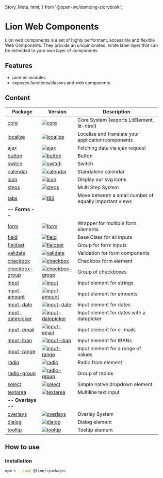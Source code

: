  Story,
  Meta,
  html,
} from '@open-wc/demoing-storybook';

<Meta title="Lion" />

# Lion Web Components

Lion web components is a set of highly performant, accessible and flexible Web Components.
They provide an unopinionated, white label layer that can be extended to your own layer of components.

## Features

- pure es modules
- exposes functions/classes and web components

## Content

| Package                                                                         | Version                                                                                                                              | Description                                            |
| ------------------------------------------------------------------------------- | ------------------------------------------------------------------------------------------------------------------------------------ | ------------------------------------------------------ |
| [core](?path=/docs/deep-dives-core--page)                                       | [![core](https://img.shields.io/npm/v/@lion/core.svg)](https://www.npmjs.com/package/@lion/core)                                     | Core System (exports LitElement, lit-html)             |
| [localize](?path=/docs/localize-system-localize--default-story)                 | [![localize](https://img.shields.io/npm/v/@lion/localize.svg)](https://www.npmjs.com/package/@lion/localize)                         | Localize and translate your application/components     |
| [ajax](?path=/docs/fetch-system-ajax--default-story)                            | [![ajax](https://img.shields.io/npm/v/@lion/ajax.svg)](https://www.npmjs.com/package/@lion/ajax)                                     | Fetching data via ajax request                         |
| [button](?path=/docs/button-system-button--default-story)                       | [![button](https://img.shields.io/npm/v/@lion/button.svg)](https://www.npmjs.com/package/@lion/button)                               | Button                                                 |
| [switch](?path=/docs/button-system-switch--default-off)                         | [![switch](https://img.shields.io/npm/v/@lion/switch.svg)](https://www.npmjs.com/package/@lion/switch)                               | Switch                                                 |
| [calendar](?path=/docs/visual-components-calendar--default-story)               | [![calendar](https://img.shields.io/npm/v/@lion/calendar.svg)](https://www.npmjs.com/package/@lion/calendar)                         | Standalone calendar                                    |
| [icon](?path=/docs/icon-system-icon--default-story)                             | [![icon](https://img.shields.io/npm/v/@lion/icon.svg)](https://www.npmjs.com/package/@lion/icon)                                     | Display our svg icons                                  |
| [steps](?path=/docs/visual-components-steps--default-story)                     | [![steps](https://img.shields.io/npm/v/@lion/steps.svg)](https://www.npmjs.com/package/@lion/steps)                                  | Multi Step System                                      |
| [tabs](?path=/docs/visual-components-tabs--default-story)                       | [![tBS](https://img.shields.io/npm/v/@lion/tabs.svg)](https://www.npmjs.com/package/@lion/tabs)                                      | Move between a small number of equally important views |
| **-- Forms --**                                                                 |                                                                                                                                      |                                                        |
| [form](?path=/docs/form-components-form--default-story)                         | [![form](https://img.shields.io/npm/v/@lion/form.svg)](https://www.npmjs.com/package/@lion/form)                                     | Wrapper for multiple form elements                     |
| [field]()                                                                       | [![field](https://img.shields.io/npm/v/@lion/field.svg)](https://www.npmjs.com/package/@lion/field)                                  | Base Class for all inputs                              |
| [fieldset](?path=/docs/form-components-fieldset--default-story)                 | [![fieldset](https://img.shields.io/npm/v/@lion/fieldset.svg)](https://www.npmjs.com/package/@lion/fieldset)                         | Group for form inputs                                  |
| [validate](?path=/docs/form-fundaments-validate-system--page)                   | [![validate](https://img.shields.io/npm/v/@lion/validate.svg)](https://www.npmjs.com/package/@lion/validate)                         | Validation for form components                         |
| [checkbox]()                                                                    | [![checkbox](https://img.shields.io/npm/v/@lion/checkbox.svg)](https://www.npmjs.com/package/@lion/checkbox)                         | Checkbox form element                                  |
| [checkbox-group](?path=/docs/form-components-checkbox-group--default-story)     | [![checkbox-group](https://img.shields.io/npm/v/@lion/checkbox-group.svg)](https://www.npmjs.com/package/@lion/checkbox-group)       | Group of checkboxes                                    |
| [input](?path=/docs/form-components-input--default-story)                       | [![input](https://img.shields.io/npm/v/@lion/input.svg)](https://www.npmjs.com/package/@lion/input)                                  | Input element for strings                              |
| [input-amount](?path=/docs/form-components-input-amount--default-story)         | [![input-amount](https://img.shields.io/npm/v/@lion/input-amount.svg)](https://www.npmjs.com/package/@lion/input-amount)             | Input element for amounts                              |
| [input-date](?path=/docs/form-components-input-date--default-story)             | [![input-date](https://img.shields.io/npm/v/@lion/input-date.svg)](https://www.npmjs.com/package/@lion/input-date)                   | Input element for dates                                |
| [input-datepicker](?path=/docs/form-components-input-datepicker--default-story) | [![input-datepicker](https://img.shields.io/npm/v/@lion/input-datepicker.svg)](https://www.npmjs.com/package/@lion/input-datepicker) | Input element for dates with a datepicker              |
| [input-email](?path=/docs/form-components-input-email--default-story)           | [![input-email](https://img.shields.io/npm/v/@lion/input-email.svg)](https://www.npmjs.com/package/@lion/input-email)                | Input element for e-mails                              |
| [input-iban](?path=/docs/form-components-input-iban--default-story)             | [![input-iban](https://img.shields.io/npm/v/@lion/input-iban.svg)](https://www.npmjs.com/package/@lion/input-iban)                   | Input element for IBANs                                |
| [input-range](?path=/docs/form-components-input-range--default-story)           | [![input-range](https://img.shields.io/npm/v/@lion/input-range.svg)](https://www.npmjs.com/package/@lion/input-range)                | Input element for a range of values                    |
| [radio]()                                                                       | [![radio](https://img.shields.io/npm/v/@lion/radio.svg)](https://www.npmjs.com/package/@lion/radio)                                  | Radio from element                                     |
| [radio-group](?path=/docs/form-components-radio-group--default-story)           | [![radio-group](https://img.shields.io/npm/v/@lion/radio-group.svg)](https://www.npmjs.com/package/@lion/radio-group)                | Group of radios                                        |
| [select](?path=/docs/form-components-select--default-story)                     | [![select](https://img.shields.io/npm/v/@lion/select.svg)](https://www.npmjs.com/package/@lion/select)                               | Simple native dropdown element                         |
| [textarea](?path=/docs/form-components-textarea--default-story)                 | [![textarea](https://img.shields.io/npm/v/@lion/textarea.svg)](https://www.npmjs.com/package/@lion/textarea)                         | Multiline text input                                   |
| **-- Overlays --**                                                              |                                                                                                                                      |                                                        |
| [overlays](?path=/docs/overlay-system-overview--default-story)                  | [![overlays](https://img.shields.io/npm/v/@lion/overlays.svg)](https://www.npmjs.com/package/@lion/overlays)                         | Overlay System                                         |
| [dialog](?path=/docs/overlay-components-dialog--default-story)                  | [![dialog](https://img.shields.io/npm/v/@lion/dialog.svg)](https://www.npmjs.com/package/@lion/dialog)                               | Dialog element                                         |
| [tooltip](?path=/docs/overlay-components-tooltip--default-story)                | [![tooltip](https://img.shields.io/npm/v/@lion/tooltip.svg)](https://www.npmjs.com/package/@lion/tooltip)                            | Tooltip element                                        |

## How to use

### Installation

```sh
npm i --save @lion/<package>
```
